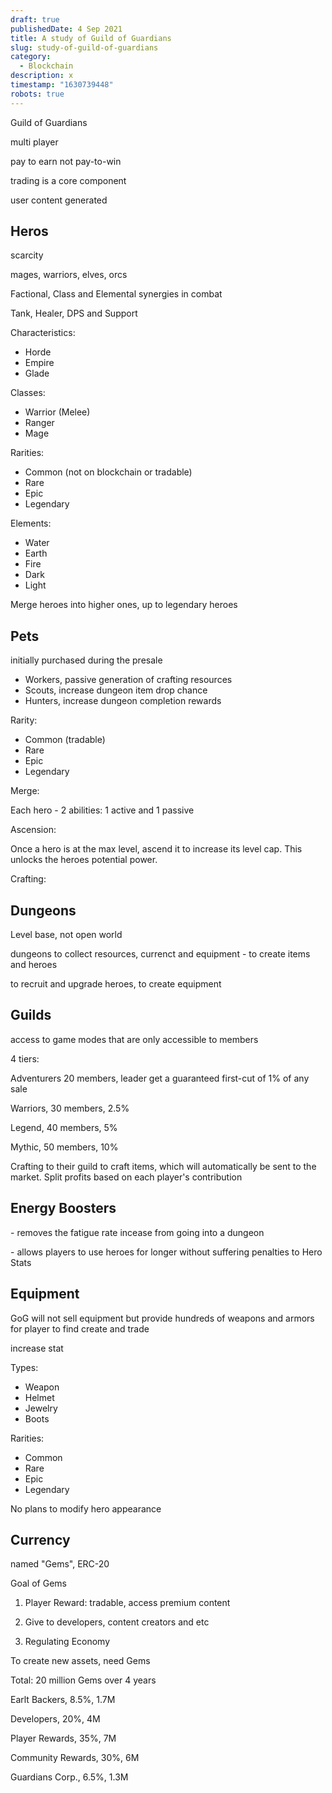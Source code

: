 ```yaml
---
draft: true
publishedDate: 4 Sep 2021
title: A study of Guild of Guardians
slug: study-of-guild-of-guardians
category:
  - Blockchain
description: x
timestamp: "1630739448"
robots: true
---
```

Guild of Guardians 

multi player

pay to earn not pay-to-win

trading is a core component

user content generated

## Heros

scarcity

mages, warriors, elves, orcs

Factional, Class and Elemental synergies in combat

Tank, Healer, DPS and Support

Characteristics:

* Horde
* Empire
* Glade

Classes:

* Warrior (Melee)
* Ranger
* Mage

Rarities:

* Common (not on blockchain or tradable)
* Rare
* Epic
* Legendary

Elements:

* Water
* Earth
* Fire
* Dark
* Light

Merge heroes into higher ones, up to legendary heroes

## Pets

initially purchased during the presale

* Workers, passive generation of crafting resources
* Scouts, increase dungeon item drop chance
* Hunters, increase dungeon completion rewards

Rarity:

* Common (tradable)
* Rare
* Epic
* Legendary

Merge:

Each hero - 2 abilities: 1 active and 1 passive

Ascension:

Once a hero is at the max level, ascend it to increase its level cap. This unlocks the heroes potential power.

Crafting:



## Dungeons

Level base, not open world

dungeons to collect resources, currenct and equipment - to create items and heroes

to recruit and upgrade heroes, to create equipment

## Guilds

access to game modes that are only accessible to members

4 tiers:

Adventurers 20 members, leader get a guaranteed first-cut of 1% of any sale

Warriors, 30 members, 2.5%

Legend, 40 members, 5%

Mythic, 50 members, 10%

Crafting to their guild to craft items, which will automatically be sent to the market. Split profits based on each player's contribution

## Energy Boosters

\- removes the fatigue rate incease from going into a dungeon

\- allows players to use heroes for longer without suffering penalties to Hero Stats

## Equipment

GoG will not sell equipment but provide hundreds of weapons and armors for player to find create and trade

increase stat

Types:

* Weapon
* Helmet
* Jewelry
* Boots

Rarities:

* Common
* Rare
* Epic
* Legendary

No plans to modify hero appearance

## Currency

named "Gems", ERC-20

Goal of Gems

1. Player Reward: tradable, access premium content

2. Give to developers, content creators and etc

3. Regulating Economy

To create new assets, need Gems

Total: 20 million Gems over 4 years

Earlt Backers, 8.5%, 1.7M

Developers, 20%, 4M

Player Rewards, 35%, 7M

Community Rewards, 30%, 6M

Guardians Corp., 6.5%, 1.3M